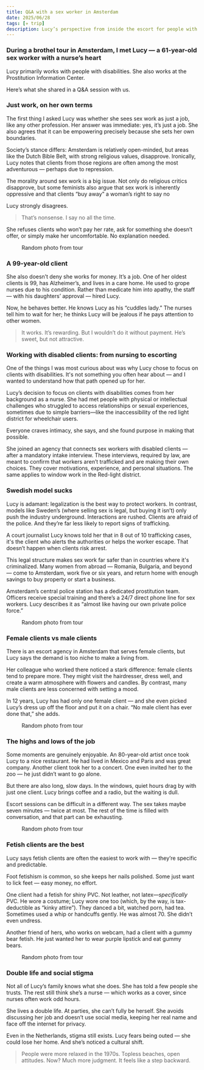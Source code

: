 ```yaml
---
title: Q&A with a sex worker in Amsterdam
date: 2025/06/28
tags: [✈️ trip]
description: Lucy’s perspective from inside the escort for people with disabilities
---
```



### During a brothel tour in Amsterdam, I met Lucy — a 61-year-old sex worker with a nurse’s heart

Lucy primarily works with people with disabilities. She also works at the Prostitution Information Center.

Here’s what she shared in a Q&A session with us.

### Just work, on her own terms

The first thing I asked Lucy was whether she sees sex work as just a job, like any other profession.
Her answer was immediate: yes, it’s just a job.
She also agrees that it can be empowering precisely because she sets her own boundaries.

Society’s stance differs: Amsterdam is relatively open-minded, but areas like the Dutch Bible Belt, with strong religious values, disapprove.
Ironically, Lucy notes that clients from those regions are often among the most adventurous — perhaps due to repression.

The morality around sex work is a big issue.
Not only do religious critics disapprove,
but some feminists also argue that sex work is inherently oppressive and that clients “buy away” a woman’s right to say no

Lucy strongly disagrees.

> That’s nonsense. I say no all the time.

She refuses clients who won’t pay her rate, ask for something she doesn’t offer, or simply make her uncomfortable. No explanation needed.

<figure>
    <ImageZoom src="/images/amsterdam/brothel1.jpg" alt="Brothel" width={330}/>
    <figcaption>Random photo from tour</figcaption>
</figure>

### A 99-year-old client

She also doesn’t deny she works for money. It’s a job. One of her oldest clients is 99, has Alzheimer’s, and lives in a care home. He used to grope nurses due to his condition.
Rather than medicate him into apathy, the staff — with his daughters’ approval — hired Lucy.

Now, he behaves better. He knows Lucy as his “cuddles lady.” The nurses tell him to wait for her; he thinks Lucy will be jealous if he pays attention to other women.

> It works. It’s rewarding. But I wouldn’t do it without payment. He’s sweet, but not attractive.

### Working with disabled clients: from nursing to escorting

One of the things I was most curious about was why Lucy chose to focus on clients with disabilities.
It's not something you often hear about — and I wanted to understand how that path opened up for her.

Lucy’s decision to focus on clients with disabilities comes from her background as a nurse.
She had met people with physical or intellectual challenges who struggled to access relationships or sexual experiences, sometimes due to simple barriers—like the inaccessibility of the red light district for wheelchair users.

Everyone craves intimacy, she says, and she found purpose in making that possible.

She joined an agency that connects sex workers with disabled clients — after a mandatory intake interview.
These interviews, required by law, are meant to confirm that workers aren’t trafficked and are making their own choices.
They cover motivations, experience, and personal situations. The same applies to window work in the Red-light district.

### Swedish model sucks

Lucy is adamant: legalization is the best way to protect workers. In contrast, models like Sweden’s (where selling sex is legal, but buying it isn’t) only push the industry underground.
Interactions are rushed. Clients are afraid of the police. And they’re far less likely to report signs of trafficking.

A court journalist Lucy knows told her that in 8 out of 10 trafficking cases, it's the client who alerts the authorities or helps the worker escape.
That doesn’t happen when clients risk arrest.

This legal structure makes sex work far safer than in countries where it's criminalized.
Many women from abroad — Romania, Bulgaria, and beyond — come to Amsterdam, work five or six years, and return home with enough savings to buy property or start a business.

Amsterdam’s central police station has a dedicated prostitution team. Officers receive special training and there’s a 24/7 direct phone line for sex workers.
Lucy describes it as “almost like having our own private police force.”

<figure>
    <ImageZoom src="/images/amsterdam/brothel2.jpg" alt="Brothel" width={330}/>
    <figcaption>Random photo from tour</figcaption>
</figure>

### Female clients vs male clients

There is an escort agency in Amsterdam that serves female clients, but Lucy says the demand is too niche to make a living from.

Her colleague who worked there noticed a stark difference: female clients tend to prepare more.
They might visit the hairdresser, dress well, and create a warm atmosphere with flowers and candles.
By contrast, many male clients are less concerned with setting a mood.

In 12 years, Lucy has had only one female client — and she even picked Lucy’s dress up off the floor and put it on a chair.
“No male client has ever done that,” she adds.

<figure>
    <ImageZoom src="/images/amsterdam/brothel5.jpg" alt="Brothel" width={330}/>
    <figcaption>Random photo from tour</figcaption>
</figure>

### The highs and lows of the job

Some moments are genuinely enjoyable. An 80-year-old artist once took Lucy to a nice restaurant.
He had lived in Mexico and Paris and was great company. Another client took her to a concert.
One even invited her to the zoo — he just didn’t want to go alone.

But there are also long, slow days. In the windows, quiet hours drag by with just one client.
Lucy brings coffee and a radio, but the waiting is dull.

Escort sessions can be difficult in a different way. The sex takes maybe seven minutes — twice at most.
The rest of the time is filled with conversation, and that part can be exhausting.

<figure>
    <ImageZoom src="/images/amsterdam/brothel3.jpg" alt="Brothel" width={330}/>
    <figcaption>Random photo from tour</figcaption>
</figure>

### Fetish clients are the best

Lucy says fetish clients are often the easiest to work with — they’re specific and predictable.

Foot fetishism is common, so she keeps her nails polished. Some just want to lick feet — easy money, no effort.

One client had a fetish for shiny PVC. Not leather, not latex—*specifically* PVC. He wore a costume;
Lucy wore one too (which, by the way, is tax-deductible as “kinky attire”). They danced a bit, watched porn, had tea.
Sometimes used a whip or handcuffs gently. He was almost 70. She didn’t even undress.

Another friend of hers, who works on webcam, had a client with a gummy bear fetish.
He just wanted her to wear purple lipstick and eat gummy bears.

<figure>
    <ImageZoom src="/images/amsterdam/brothel4.jpg" alt="Brothel" width={330}/>
    <figcaption>Random photo from tour</figcaption>
</figure>

### Double life and social stigma

Not all of Lucy’s family knows what she does. She has told a few people she trusts. The rest still think she’s a nurse — which works as a cover, since nurses often work odd hours.

She lives a double life. At parties, she can’t fully be herself. She avoids discussing her job and doesn’t use social media, keeping her real name and face off the internet for privacy.

Even in the Netherlands, stigma still exists. Lucy fears being outed — she could lose her home. And she’s noticed a cultural shift.

> People were more relaxed in the 1970s. Topless beaches, open attitudes. Now? Much more judgment. It feels like a step backward.
